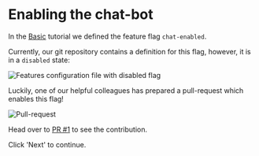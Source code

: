 # Enabling the chat-bot

In the [Basic](/basic) tutorial we defined the feature flag `chat-enabled`.

Currently, our git repository contains a definition for this flag, however, it is in a `disabled` state:

![Features configuration file with disabled flag](/images/gitops/disabled-flag.png)

Luckily, one of our helpful colleagues has prepared a pull-request which enables this flag!

![Pull-request](/images/gitops/pr-one.png)

Head over to [PR #1](http://localhost:3001/flipt/features/pulls/1) to see the contribution.

Click 'Next' to continue.
